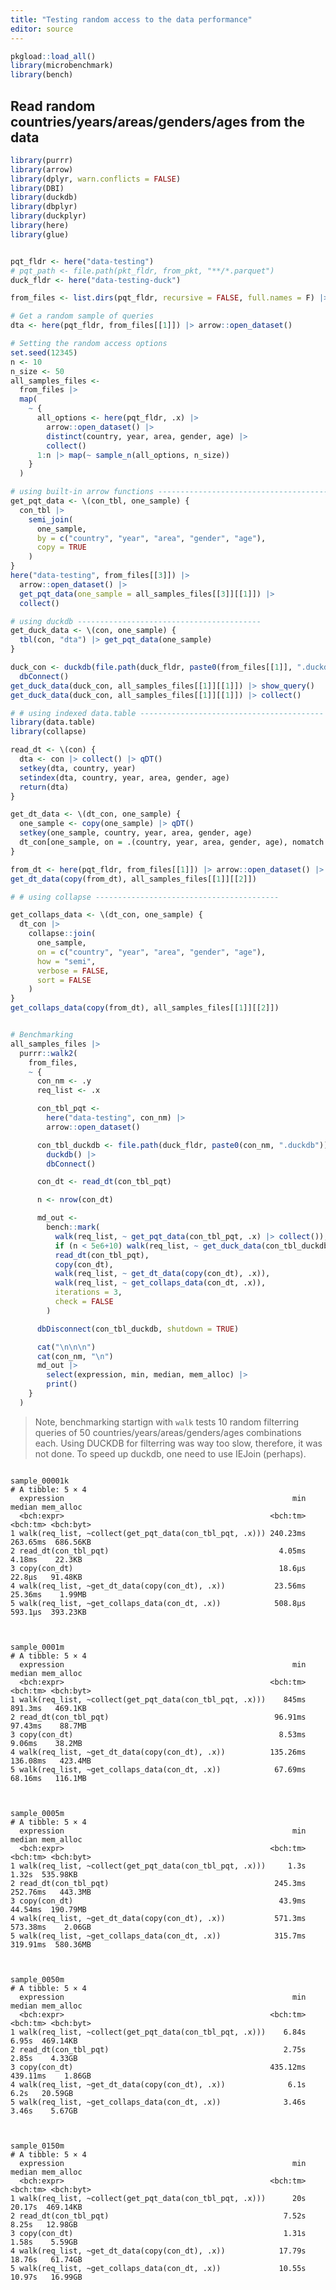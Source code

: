 ```yaml
---
title: "Testing random access to the data performance"
editor: source
---
```


```r
pkgload::load_all()
library(microbenchmark)
library(bench)
```

## Read random countries/years/areas/genders/ages from the data

```r
library(purrr)
library(arrow)
library(dplyr, warn.conflicts = FALSE)
library(DBI)
library(duckdb)
library(dbplyr)
library(duckplyr)
library(here)
library(glue)


pqt_fldr <- here("data-testing")
# pqt_path <- file.path(pkt_fldr, from_pkt, "**/*.parquet")
duck_fldr <- here("data-testing-duck")

from_files <- list.dirs(pqt_fldr, recursive = FALSE, full.names = F) |> sort()

# Get a random sample of queries
dta <- here(pqt_fldr, from_files[[1]]) |> arrow::open_dataset()

# Setting the random access options
set.seed(12345)
n <- 10
n_size <- 50
all_samples_files <-
  from_files |>
  map(
    ~ {
      all_options <- here(pqt_fldr, .x) |>
        arrow::open_dataset() |>
        distinct(country, year, area, gender, age) |>
        collect()
      1:n |> map(~ sample_n(all_options, n_size))
    }
  )

# using built-in arrow functions -------------------------------------------
get_pqt_data <- \(con_tbl, one_sample) {
  con_tbl |>
    semi_join(
      one_sample,
      by = c("country", "year", "area", "gender", "age"),
      copy = TRUE
    )
}
here("data-testing", from_files[[3]]) |>
  arrow::open_dataset() |>
  get_pqt_data(one_sample = all_samples_files[[3]][[1]]) |>
  collect()

# using duckdb -----------------------------------------
get_duck_data <- \(con, one_sample) {
  tbl(con, "dta") |> get_pqt_data(one_sample)
}

duck_con <- duckdb(file.path(duck_fldr, paste0(from_files[[1]], ".duckdb"))) |>
  dbConnect()
get_duck_data(duck_con, all_samples_files[[1]][[1]]) |> show_query()
get_duck_data(duck_con, all_samples_files[[1]][[1]]) |> collect()

# # using indexed data.table -----------------------------------------
library(data.table)
library(collapse)

read_dt <- \(con) {
  dta <- con |> collect() |> qDT()
  setkey(dta, country, year)
  setindex(dta, country, year, area, gender, age)
  return(dta)
}

get_dt_data <- \(dt_con, one_sample) {
  one_sample <- copy(one_sample) |> qDT()
  setkey(one_sample, country, year, area, gender, age)
  dt_con[one_sample, on = .(country, year, area, gender, age), nomatch = 0]
}

from_dt <- here(pqt_fldr, from_files[[1]]) |> arrow::open_dataset() |> read_dt()
get_dt_data(copy(from_dt), all_samples_files[[1]][[2]])

# # using collapse -----------------------------------------

get_collaps_data <- \(dt_con, one_sample) {
  dt_con |>
    collapse::join(
      one_sample,
      on = c("country", "year", "area", "gender", "age"),
      how = "semi",
      verbose = FALSE,
      sort = FALSE
    )
}
get_collaps_data(copy(from_dt), all_samples_files[[1]][[2]])


# Benchmarking
all_samples_files |>
  purrr::walk2(
    from_files,
    ~ {
      con_nm <- .y
      req_list <- .x

      con_tbl_pqt <-
        here("data-testing", con_nm) |>
        arrow::open_dataset()

      con_tbl_duckdb <- file.path(duck_fldr, paste0(con_nm, ".duckdb")) |>
        duckdb() |>
        dbConnect()

      con_dt <- read_dt(con_tbl_pqt)

      n <- nrow(con_dt)

      md_out <-
        bench::mark(
          walk(req_list, ~ get_pqt_data(con_tbl_pqt, .x) |> collect()),
          if (n < 5e6+10) walk(req_list, ~ get_duck_data(con_tbl_duckdb, .x) |> collect()),
          read_dt(con_tbl_pqt),
          copy(con_dt),
          walk(req_list, ~ get_dt_data(copy(con_dt), .x)),
          walk(req_list, ~ get_collaps_data(con_dt, .x)),
          iterations = 3,
          check = FALSE
        )

      dbDisconnect(con_tbl_duckdb, shutdown = TRUE)

      cat("\n\n\n")
      cat(con_nm, "\n")
      md_out |>
        select(expression, min, median, mem_alloc) |>
        print()
    }
  )
```


> Note, benchmarking startign with `walk` tests 10 random filterring queries of 50 countries/years/areas/genders/ages combinations each.
> Using DUCKDB for filterring was way too slow, therefore, it was not done.
> To speed up duckdb, one need to use IEJoin (perhaps). 


```

sample_00001k 
# A tibble: 5 × 4
  expression                                                   min   median mem_alloc
  <bch:expr>                                              <bch:tm> <bch:tm> <bch:byt>
1 walk(req_list, ~collect(get_pqt_data(con_tbl_pqt, .x))) 240.23ms 263.65ms  686.56KB
2 read_dt(con_tbl_pqt)                                      4.05ms   4.18ms    22.3KB
3 copy(con_dt)                                              18.6µs   22.8µs   91.48KB
4 walk(req_list, ~get_dt_data(copy(con_dt), .x))           23.56ms  25.36ms    1.99MB
5 walk(req_list, ~get_collaps_data(con_dt, .x))            508.8µs  593.1µs  393.23KB
                     


sample_0001m 
# A tibble: 5 × 4
  expression                                                   min   median mem_alloc
  <bch:expr>                                              <bch:tm> <bch:tm> <bch:byt>
1 walk(req_list, ~collect(get_pqt_data(con_tbl_pqt, .x)))    845ms  891.3ms   469.1KB
2 read_dt(con_tbl_pqt)                                     96.91ms  97.43ms    88.7MB
3 copy(con_dt)                                              8.53ms   9.06ms    38.2MB
4 walk(req_list, ~get_dt_data(copy(con_dt), .x))          135.26ms 136.08ms   423.4MB
5 walk(req_list, ~get_collaps_data(con_dt, .x))            67.69ms  68.16ms   116.1MB
                     


sample_0005m 
# A tibble: 5 × 4
  expression                                                   min   median mem_alloc
  <bch:expr>                                              <bch:tm> <bch:tm> <bch:byt>
1 walk(req_list, ~collect(get_pqt_data(con_tbl_pqt, .x)))     1.3s    1.32s  535.98KB
2 read_dt(con_tbl_pqt)                                     245.3ms 252.76ms   443.3MB
3 copy(con_dt)                                              43.9ms  44.54ms  190.79MB
4 walk(req_list, ~get_dt_data(copy(con_dt), .x))           571.3ms 573.38ms    2.06GB
5 walk(req_list, ~get_collaps_data(con_dt, .x))            315.7ms 319.91ms  580.36MB
                     


sample_0050m 
# A tibble: 5 × 4
  expression                                                   min   median mem_alloc
  <bch:expr>                                              <bch:tm> <bch:tm> <bch:byt>
1 walk(req_list, ~collect(get_pqt_data(con_tbl_pqt, .x)))    6.84s    6.95s  469.14KB
2 read_dt(con_tbl_pqt)                                       2.75s    2.85s    4.33GB
3 copy(con_dt)                                            435.12ms 439.11ms    1.86GB
4 walk(req_list, ~get_dt_data(copy(con_dt), .x))              6.1s     6.2s   20.59GB
5 walk(req_list, ~get_collaps_data(con_dt, .x))              3.46s    3.46s    5.67GB
                     


sample_0150m 
# A tibble: 5 × 4
  expression                                                   min   median mem_alloc
  <bch:expr>                                              <bch:tm> <bch:tm> <bch:byt>
1 walk(req_list, ~collect(get_pqt_data(con_tbl_pqt, .x)))      20s   20.17s  469.14KB
2 read_dt(con_tbl_pqt)                                       7.52s    8.25s   12.98GB
3 copy(con_dt)                                               1.31s    1.58s    5.59GB
4 walk(req_list, ~get_dt_data(copy(con_dt), .x))            17.79s   18.76s   61.74GB
5 walk(req_list, ~get_collaps_data(con_dt, .x))             10.55s   10.97s   16.99GB

```




